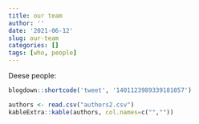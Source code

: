 ```yaml
---
title: our team
author: ''
date: '2021-06-12'
slug: our-team
categories: []
tags: [who, people]
---
```


Deese people:

```r
blogdown::shortcode('tweet', '1401123989339181057')
```

```r

authors <- read.csv("authors2.csv")
kableExtra::kable(authors, col.names=c("",""))

```